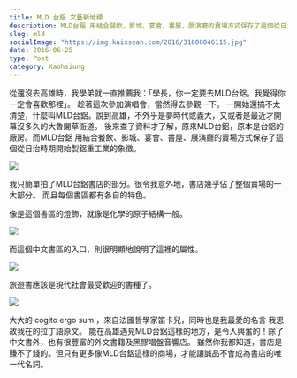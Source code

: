 ```yaml
---
title: MLD 台鋁 文藝新地標
description: MLD台鋁 用結合餐飲、影城、宴會、書屋、展演廳的賣場方式保存了這個從日治時期開始製鋁重工業的象徵。
slug: mld
socialImage: "https://img.kaixsean.com/2016/31600046115.jpg"
date: 2016-06-25
type: Post
category: Kaohsiung
---
```

從還沒去高雄時，我學弟就一直推薦我：「學長，你一定要去MLD台鋁。我覺得你一定會喜歡那裡」。 趁著這次參加演唱會，當然得去參觀一下。 一開始還搞不太清楚，什麼叫MLD台鋁。說到高雄，不外乎是夢時代或義大，又或者是最近才開幕沒多久的大魯閣草衙道。 後來查了資料才了解，原來MLD台鋁，原本是台鋁的廠房。而MLD台鋁 用結合餐飲、影城、宴會、書屋、展演廳的賣場方式保存了這個從日治時期開始製鋁重工業的象徵。

![](https://img.kaixsean.com/2016/31600046115.jpg)

我只簡單拍了MLD台鋁書店的部分。很令我意外地，書店幾乎佔了整個賣場的一大部分。 而且每個書區都有各自的特色。 

像是這個書區的燈飾，就像是化學的原子結構一般。  

![](https://img.kaixsean.com/2016/31483652621.jpg)

而這個中文書區的入口，則很明顯地說明了這裡的屬性。

![](https://img.kaixsean.com/2016/31562224226.jpg)

旅遊書應該是現代社會最受歡迎的書種了。

![](https://img.kaixsean.com/2016/31562225006.jpg)

大大的 cogito ergo sum ，來自法國哲學家笛卡兒，同時也是我最愛的名言 我思故我在的拉丁語原文。 能在高雄遇見MLD台鋁這樣的地方，是令人興奮的！除了中文書外，也有很豐富的外文書籍及黑膠唱盤音響店。 雖然你我都知道，書店是賺不了錢的。但只有更多像MLD台鋁這樣的商場，才能讓誠品不會成為書店的唯一代名詞。